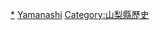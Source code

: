 {{Template:Category:日本都道府縣的行政區劃 (廢除)|山梨縣}}

[[Category:山梨縣的市町村|*]]
[[Category:日本已廢除的市町村|Yamanashi]]
[[Category:山梨縣歷史|Category:山梨縣歷史]]
